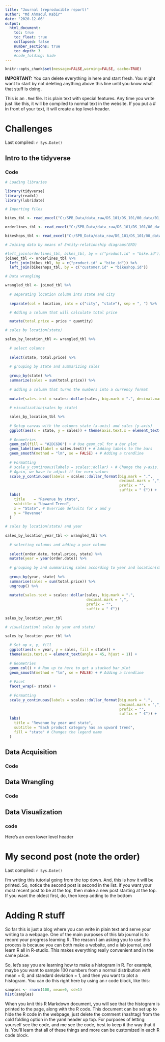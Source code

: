 ```yaml
---
title: "Journal (reproducible report)"
author: "Md Ahmadul Kabir"
date: "2020-12-06"
output:
  html_document:
    toc: true
    toc_float: true
    collapsed: false
    number_sections: true
    toc_depth: 3
    #code_folding: hide
---
```


```r
knitr::opts_chunk$set(message=FALSE,warning=FALSE, cache=TRUE)
```

**IMPORTANT:** You can delete everything in here and start fresh. You might want to start by not deleting anything above this line until you know what that stuff is doing.

This is an `.Rmd` file. It is plain text with special features. Any time you write just like this, it will be compiled to normal text in the website. If you put a \# in front of your text, it will create a top level-header.

# Challenges

Last compiled: `r Sys.Date()`

## Intro to the tidyverse

### Code

```r
# Loading libraries

library(tidyverse)
library(readxl)
library(lubridate)

# Importing files

bikes_tbl <- read_excel("C:/SPB_Data/data_raw/DS_101/DS_101/00_data/01_bike_sales/01_raw_data/bikes.xlsx")

orderlines_tbl <- read_excel("C:/SPB_Data/data_raw/DS_101/DS_101/00_data/01_bike_sales/01_raw_data/orderlines.xlsx")

bikeshops_tbl <- read_excel("C:/SPB_Data/data_raw/DS_101/DS_101/00_data/01_bike_sales/01_raw_data/bikeshops.xlsx")

# Joining data by means of Entity-relationship diagrams(ERD)

#left_join(orderlines_tbl, bikes_tbl, by = c("product.id" = "bike.id"))
joined_tbl <- orderlines_tbl %>% 
  left_join(bikes_tbl, by = c("product.id" = "bike.id")) %>%
  left_join(bikeshops_tbl, by = c("customer.id" = "bikeshop.id"))

# Data wrangling

wrangled_tbl <- joined_tbl %>% 
  
  # separating location column into state and city
  
  separate(col = location, into = c("city", "state"), sep = ", ") %>%

  # Adding a column that will calculate total price

  mutate(total.price = price * quantity)

# sales by location(state)

sales_by_location_tbl <- wrangled_tbl %>%
  
  # select columns
  
  select(state, total.price) %>%
  
  # grouping by state and summarizing sales
  
  group_by(state) %>%
  summarize(sales = sum(total.price)) %>%
  
  # adding a column that turns the numbers into a currency format
  
  mutate(sales.text = scales::dollar(sales, big.mark = ".", decimal.mark = ",", prefix = "", suffix = " €"))
  
  # visualization(sales by state)

  sales_by_location_tbl %>%
  
  # Setup canvas with the columns state (x-axis) and sales (y-axis)
  ggplot(aes(x = state, y = sales)) + theme(axis.text.x = element_text(angle = 45, hjust = 1)) + 
  
  # Geometries
  geom_col(fill = "#2DC6D6") + # Use geom_col for a bar plot
  geom_label(aes(label = sales.text)) + # Adding labels to the bars
  geom_smooth(method = "lm", se = FALSE) + # Adding a trendline
  
  # Formatting
  # scale_y_continuous(labels = scales::dollar) + # Change the y-axis. 
  # Again, we have to adjust it for euro values
  scale_y_continuous(labels = scales::dollar_format(big.mark = ".", 
                                                    decimal.mark = ",", 
                                                    prefix = "", 
                                                    suffix = " €")) +
  labs(
    title    = "Revenue by state",
    subtitle = "Upward Trend",
    x = "State", # Override defaults for x and y
    y = "Revenue"
  )

# sales by location(state) and year
  
sales_by_location_year_tbl <- wrangled_tbl %>%
  
  # selecting columns and adding a year column
  
  select(order.date, total.price, state) %>%
  mutate(year = year(order.date)) %>%
  
  # grouping by and summarizing sales according to year and location(state)
  
  group_by(year, state) %>%
  summarise(sales = sum(total.price)) %>%
  ungroup() %>%
  
  mutate(sales.text = scales::dollar(sales, big.mark = ".", 
                                     decimal.mark = ",", 
                                     prefix = "", 
                                     suffix = " €"))  
  
sales_by_location_year_tbl    

# visualization( sales by year and state)

sales_by_location_year_tbl %>%
  
  # Set up x, y, fill
  ggplot(aes(x = year, y = sales, fill = state)) +
  theme(axis.text.x = element_text(angle = 45, hjust = 1)) +
  
  # Geometries
  geom_col() + # Run up to here to get a stacked bar plot
  geom_smooth(method = "lm", se = FALSE) + # Adding a trendline
  
  # Facet
  facet_wrap(~ state) +
  
  # Formatting
  scale_y_continuous(labels = scales::dollar_format(big.mark = ".", 
                                                    decimal.mark = ",", 
                                                    prefix = "", 
                                                    suffix = " €")) +
  labs(
    title = "Revenue by year and state",
    subtitle = "Each product category has an upward trend",
    fill = "state" # Changes the legend name
  )


```


## Data Acquisition

### Code



## Data Wrangling

### Code






## Data Visualization

### code


Here's an even lower level header

# My second post (note the order)

Last compiled: `r Sys.Date()`

I'm writing this tutorial going from the top down. And, this is how it will be printed. So, notice the second post is second in the list. If you want your most recent post to be at the top, then make a new post starting at the top. If you want the oldest first, do, then keep adding to the bottom

# Adding R stuff

So far this is just a blog where you can write in plain text and serve your writing to a webpage. One of the main purposes of this lab journal is to record your progress learning R. The reason I am asking you to use this process is because you can both make a website, and a lab journal, and learn R all in R-studio. This makes everything really convenient and in the same place. 

So, let's say you are learning how to make a histogram in R. For example, maybe you want to sample 100 numbers from a normal distribution with mean = 0, and standard deviation = 1, and then you want to plot a histogram. You can do this right here by using an r code block, like this:

```r
samples <- rnorm(100, mean=0, sd=1)
hist(samples)
```

When you knit this R Markdown document, you will see that the histogram is printed to the page, along with the R code. This document can be set up to hide the R code in the webpage, just delete the comment (hashtag) from the cold folding option in the yaml header up top. For purposes of letting yourself see the code, and me see the code, best to keep it the way that it is. You'll learn that all of these things and more can be customized in each R code block.